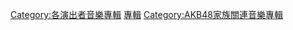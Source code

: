 {{DEFAULTSORT:Akb48}}
[[Category:各演出者音樂專輯|Category:各演出者音樂專輯]]
[[Category:AKB48|專輯]]
[[Category:AKB48家族關連音樂專輯|Category:AKB48家族關連音樂專輯]]